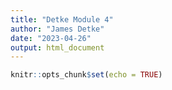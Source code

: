 ```yaml
---
title: "Detke Module 4"
author: "James Detke"
date: "2023-04-26"
output: html_document
---
```


```r
knitr::opts_chunk$set(echo = TRUE)
```

```r

```


